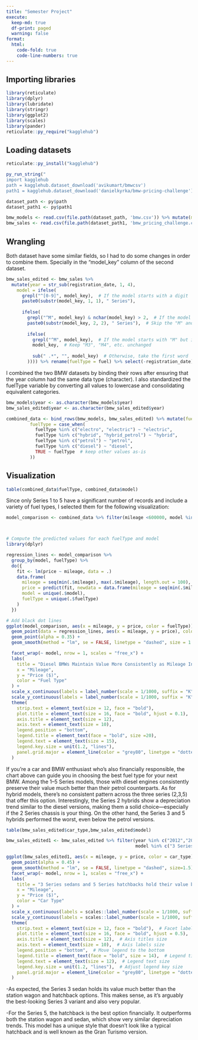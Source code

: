 ```yaml
---
title: "Semester Project"
execute:
  keep-md: true
  df-print: paged
  warning: false
format:
  html:
    code-fold: true
    code-line-numbers: true
---
```



## Importing libraries
```r
library(reticulate)
library(dplyr)
library(lubridate)
library(stringr)
library(ggplot2)
library(scales)
library(pander)
reticulate::py_require("kagglehub")

```


## Loading datasets
```r
reticulate::py_install("kagglehub")

py_run_string("
import kagglehub
path = kagglehub.dataset_download('avikumart/bmwcsv')
path1 = kagglehub.dataset_download('danielkyrka/bmw-pricing-challenge')")

dataset_path <- py$path
dataset_path1 <- py$path1

bmw_models <- read.csv(file.path(dataset_path, 'bmw.csv')) %>% mutate(model = trimws(model))
bmw_sales <- read.csv(file.path(dataset_path1, 'bmw_pricing_challenge.csv')) %>% select(-maker_key, -matches("^feature_[1-8]$"))
```



## Wrangling 

Both dataset have some similar fields, so I had to do some changes in order to combine them. Specially in the "model_key" column of the second dataset.

```r
bmw_sales_edited <- bmw_sales %>% 
  mutate(year = str_sub(registration_date, 1, 4),
    model = ifelse(
      grepl("^[0-9]", model_key),  # If the model starts with a digit
      paste0(substr(model_key, 1, 1), " Series"),
      
      ifelse(
        grepl("^M", model_key) & nchar(model_key) > 2,  # If the model starts with "M" and is longer than 2 characters
        paste0(substr(model_key, 2, 2), " Series"),  # Skip the "M" and take the first digit
        
        ifelse(
          grepl("^M", model_key),  # If the model starts with "M" but is 2 characters or less (e.g., "M3", "M4")
          model_key,  # Keep "M3", "M4", etc. unchanged
          
          sub(" .*", "", model_key)  # Otherwise, take the first word
        )))) %>% rename(fuelType = fuel) %>% select(-registration_date)

```


I combined the two BMW datasets by binding their rows after ensuring that the year column had the same data type (character). I also standardized the fuelType variable by converting all values to lowercase and consolidating equivalent categories.

```r
bmw_models$year <- as.character(bmw_models$year) 
bmw_sales_edited$year <- as.character(bmw_sales_edited$year)

combined_data <- bind_rows(bmw_models, bmw_sales_edited) %>% mutate(fuelType = tolower(fuelType),  # First, convert to lowercase
         fuelType = case_when(
           fuelType %in% c("electro", "electric") ~ "electric",
           fuelType %in% c("hybrid", "hybrid_petrol") ~ "hybrid",
           fuelType %in% c("petrol") ~ "petrol",
           fuelType %in% c("diesel") ~ "diesel",
           TRUE ~ fuelType  # keep other values as-is
         ))
```


## Visualization

```r
table(combined_data$fuelType, combined_data$model)
```


Since only Series 1 to 5 have a significant number of records and include a variety of fuel types, I selected them for the following visualization:

```r
model_comparison <- combined_data %>% filter(mileage <600000, model %in% c("1 Series","2 Series", "3 Series", "4 Series", "5 Series"), fuelType!= "other")



# Compute the predicted values for each fuelType and model
library(dplyr)

regression_lines <- model_comparison %>%
  group_by(model, fuelType) %>%
  do({
    fit <- lm(price ~ mileage, data = .)
    data.frame(
      mileage = seq(min(.$mileage), max(.$mileage), length.out = 100),
      price = predict(fit, newdata = data.frame(mileage = seq(min(.$mileage), max(.$mileage), length.out = 100))),
      model = unique(.$model),
      fuelType = unique(.$fuelType)
    )
  })

# Add black dot lines
ggplot(model_comparison, aes(x = mileage, y = price, color = fuelType)) +
  geom_point(data = regression_lines, aes(x = mileage, y = price), color = "black", size = 1.2, shape = 16,alpha = 0.4,  inherit.aes = FALSE) +
  geom_point(alpha = 0.35) + 
  geom_smooth(method = "lm", se = FALSE, linetype = "dashed", size = 1.5) +

  facet_wrap(~ model, nrow = 1, scales = "free_x") +
  labs(
    title = "Diesel BMWs Maintain Value More Consistently as Mileage Increases Compared to Petrol",
    x = "Mileage",
    y = "Price ($)",
    color = "Fuel Type"
  ) +
  scale_x_continuous(labels = label_number(scale = 1/1000, suffix = "K")) +
  scale_y_continuous(labels = label_number(scale = 1/1000, suffix = "K"), limits = c(0, 50000)) +
  theme(
    strip.text = element_text(size = 12, face = "bold"),
    plot.title = element_text(size = 16, face = "bold", hjust = 0.1),
    axis.title = element_text(size = 12),
    axis.text = element_text(size = 10),
    legend.position = "bottom",
    legend.title = element_text(face = "bold", size =20),
    legend.text = element_text(size = 15),
    legend.key.size = unit(1.2, "lines"),
    panel.grid.major = element_line(color = "grey80", linetype = "dotted")
  ) 

```
If you're a car and BMW enthusiast who’s also financially responsible, the chart above can guide you in choosing the best fuel type for your next BMW. Among the 1–5 Series models, those with diesel engines consistently preserve their value much better than their petrol counterparts. As for hybrid models, there's no consistent pattern across the three series (2,3,5) that offer this option. Interestingly, the Series 2 hybrids show a depreciation trend similar to the diesel versions, making them a solid choice—especially if the 2 Series chassis is your thing. On the other hand, the Series 3 and 5 hybrids performed the worst, even below the petrol versions. 



```r
table(bmw_sales_edited$car_type,bmw_sales_edited$model)
```


```r
bmw_sales_edited1 <- bmw_sales_edited %>% filter(year %in% c("2012","2013","2014"), car_type %in% c("estate","sedan","hatchback"),
                                                 model %in% c("3 Series","5 Series"))

ggplot(bmw_sales_edited1, aes(x = mileage, y = price, color = car_type)) +
  geom_point(alpha = 0.45) + 
  geom_smooth(method = "lm", se = FALSE, linetype = "dashed", size=1.5) +
  facet_wrap(~ model, nrow = 1, scales = "free_x") +
  labs(
    title = "3 Series sedans and 5 Series hatchbacks hold their value better than the other options",
    x = "Mileage",
    y = "Price ($)",
    color = "Car Type"
  ) +
  scale_x_continuous(labels = scales::label_number(scale = 1/1000, suffix = "K")) +
  scale_y_continuous(labels = scales::label_number(scale = 1/1000, suffix = "K")) +
  theme(
    strip.text = element_text(size = 12, face = "bold"),  # Facet labels
    plot.title = element_text(size = 16, face = "bold", hjust = 0.5),  # Title formatting
    axis.title = element_text(size = 12),  # Axis titles size
    axis.text = element_text(size = 10),  # Axis labels size
    legend.position = "bottom",  # Move legend to the bottom
    legend.title = element_text(face = "bold", size = 14),  # Legend title size
    legend.text = element_text(size = 12),  # Legend text size
    legend.key.size = unit(1.2, "lines"),  # Adjust legend key size
    panel.grid.major = element_line(color = "grey80", linetype = "dotted")  # Grid lines
  )

```


-As expected, the Series 3 sedan holds its value much better than the station wagon and hatchback options. This makes sense, as it's arguably the best-looking Series 3 variant and also very popular.

-For the Series 5, the hatchback is the best option financially. It outperforms both the station wagon and sedan, which show very similar depreciation trends. This model has a unique style that doesn’t look like a typical hatchback and is well known as the Gran Turismo version.


